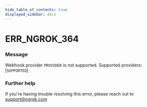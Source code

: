 ```yaml
---
hide_table_of_contents: true
displayed_sidebar: docs
---
```



# ERR_NGROK_364

### Message

Webhook provider `PROVIDER` is not supported. Supported providers: [`SUPPORTED`]

### Further help

If you're having trouble resolving this error, please reach out to [support@ngrok.com](mailto:support@ngrok.com?subject=Help%20with%20ERR_NGROK_364)

<ErrorDetails error="err_ngrok_364" />
